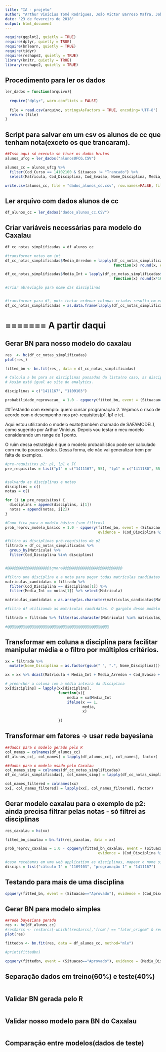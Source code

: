 ```yaml
---
title: "IA - projeto"
author: "Arthur Vinícius Tomé Rodrigues, João Victor Barroso Mafra, Jobson Lucas Dias da Silva"
date: "23 de fevereiro de 2018"
output: html_document
---
```


```r
require(ggplot2, quietly = TRUE)
require(dplyr, quietly = TRUE)
require(bnlearn, quietly = TRUE)
require(tidyr)
require(reshape2, quietly = TRUE)
library(knitr, quietly = TRUE)
library(reshape2, quietly = TRUE)

```


## Procedimento para ler os dados
```r
ler_dados = function(arquivo){
  
  require("dplyr", warn.conflicts = FALSE)
  
  file = read.csv(arquivo, stringsAsFactors = TRUE, encoding='UTF-8')
  return (file)
}
```


## Script para salvar em um csv os alunos de cc que tenham nota(exceto os que trancaram).
```r
##Isso aqui só executa se tiver os dados brutos
alunos_ufcg = ler_dados("alunosUFCG.CSV")

alunos_cc = alunos_ufcg %>% 
  filter(Cod_Curso == 14102100 & Situacao != "Trancado") %>% 
  select(Matricula, Cod_Disciplina, Cod_Evasao, Nome_Disciplina, Media_Disciplina, Situacao)

write.csv(alunos_cc, file = "dados_alunos_cc.csv", row.names=FALSE, fileEncoding = "UTF-8")
```


## Ler arquivo com dados alunos de cc
```r
df_alunos_cc = ler_dados("dados_alunos_cc.CSV")
```


## Criar variáveis necessárias para modelo do Caxalau
```r
df_cc_notas_simplificadas = df_alunos_cc

#transformar notas em int
df_cc_notas_simplificadas$Media_Arredon = lapply(df_cc_notas_simplificadas$Media_Disciplina, 
                                                 function(x) round(x, digits = 0))

df_cc_notas_simplificadas$Media_Int = lapply(df_cc_notas_simplificadas$Media_Disciplina, 
                                                 function(x) round(x*10, digits = 0))

#criar abreviação para nome das disciplinas


#transformar para df, pois tentar ordenar colunas criadas resulta em erro -> contém lists e não vectors
df_cc_notas_simplificadas = as.data.frame(lapply(df_cc_notas_simplificadas, unlist))

```

# ======= A partir daqui


## Gerar BN para nosso modelo do caxalau
```r
res_ <- hc(df_cc_notas_simplificadas)
plot(res_)

fitted_bn <- bn.fit(res_, data = df_cc_notas_simplificadas)

# Calcula a bn para as disciplinas passadas da lista(no caso, as disciplinas que pretende cursar). Isso facilita nossa vida.
# Assim está igual ao site do analytics.

disciplinas = c("1411167", "1109103")

probabilidade_reprovacao_ = 1.0 - cpquery(fitted_bn, event = (Situacao=="Aprovado"), evidence = (Cod_Disciplina %in% disciplinas))

```

##Testando com exemplo: quero cursar programação 2. Vejamos o risco de acordo com o desempenho nos pré-requisitos(p1, lp1 e ic). 

Aqui estou utilizando o modelo exato(também chamado de SAFAMODEL), como sugerido por Arthur Vinícius. Depois vou testar o meu modelo considerando um range de 1 ponto.

O ruim dessa estratégia é que o modelo probabilístico pode ser calculado com muito poucos dados. Dessa forma, ele não vai generalizar bem por falta de exemplos.

```r

#pre-requisitos p2: p1, lp1 e IC
pre_requisitos = list("p1" = c("1411167", 55), "lp1" = c("1411180", 55), "ic" = c("1411174", 82))


#salvando as disciplinas e notas
disciplins = c()
notas = c()

for (i in pre_requisitos) { 
  disciplins = append(disciplins, i[1])
  notas = append(notas, i[2])
}

#Como fica para o modelo básico (sem filtros)
prob_reprov_modelo_basico = 1.0 - cpquery(fitted_bn, event = (Situacao == "Aprovado"), 
                                          evidence = (Cod_Disciplina %in% disciplins))

#filtro as disciplinas pré-requisitos de p2
filtrado = df_cc_notas_simplificadas %>% 
  group_by(Matricula) %>% 
  filter(Cod_Disciplina %in% disciplins)


#@@@@@@@@@@@@@@@@@@@ignore@@@@@@@@@@@@@@@@@@@@@@@@@@@

#filtro uma disciplina e a nota para pegar todas matrículas candidatas iniciais
matriculas_candidatas = filtrado %>% 
  filter(Cod_Disciplina == disciplinas[1]) %>% 
  filter(Media_Int == notas[1]) %>% select(Matricula)

matriculas_candidatas = as.array(as.character(matriculas_candidatas$Matricula))

#filtro df utilizando as matrículas candidatas. O gargalo desse modelo diz respeito à diminuição sucessiva no número de exemplos nos dados, já que estou usando o valor exato.

filtrado = filtrado %>% filter(as.character(Matricula) %in% matriculas_candidatas)

#@@@@@@@@@@@@@@@@@@@@@@@@@@@@@@@@@@@@@@@@@@@@@@


```

## Transformar em coluna a disciplina para facilitar manipular média e o filtro por múltiplos critérios.
```r

xx = filtrado %>% 
  mutate(Nome_Disciplina = as.factor(gsub(" ", ".", Nome_Disciplina)))

xx = xx %>% dcast(Matricula + Media_Int + Media_Arredon + Cod_Evasao + Nome_Disciplina + Situacao ~ Cod_Disciplina, value.var = "Media_Disciplina")

# preencher a coluna com a média inteira da disciplina
xx[disciplins] = lapply(xx[disciplins], 
                        function(x){ 
                            media = xx$Media_Int
                            ifelse(x == 1, 
                                   media,
                                   x)
                            
                        })

```



## Transformar em fatores -> usar rede bayesiana
```r
##dados para o modelo gerado pelo R 
col_names = colnames(df_alunos_cc)
df_alunos_cc[, col_names] = lapply(df_alunos_cc[, col_names], factor)

##dados para o modelo usado pelo Caxalau
col_names_simp = colnames(df_cc_notas_simplificadas)
df_cc_notas_simplificadas[, col_names_simp] = lapply(df_cc_notas_simplificadas[, col_names_simp], factor)

col_names_filtered = colnames(xx)
xx[, col_names_filtered] = lapply(xx[, col_names_filtered], factor)

```

## Gerar modelo caxalau para o exemplo de p2: ainda precisa filtrar pelas notas - só filtrei as disciplinas
```r
res_caxalau = hc(xx)

fitted_bn_caxalau = bn.fit(res_caxalau, data = xx)

prob_reprov_caxalau = 1.0 - cpquery(fitted_bn_caxalau, event = (Situacao=="Aprovado"), 
                                          evidence = (Cod_Disciplina %in% disciplins))
```





```r
#caso recebamos em uma web application as disciplinas, mapear o nome simplificado da disciplina para o código  
discips = list("cálculo I" = "1109103", "programação 1" = "1411167")
```









## Testando para mais de uma disciplina

```r
cpquery(fitted_bn, event = (Situacao=="Aprovado"), evidence = (Cod_Disciplina == "1411167" | Cod_Disciplina == "1109103"))
```



## Gerar BN para modelo simples
```r
##rede bayesiana gerada
res <- hc(df_alunos_cc)
#res$arcs <- res$arcs[-which((res$arcs[,'from'] == "fator_origem" & res$arcs[,'to'] == "fator_destino")),]
plot(res)

fittedbn <- bn.fit(res, data = df_alunos_cc, method="mle")

#print(fittedbn)

cpquery(fittedbn, event = (Situacao=="Aprovado"), evidence = (Media_Disciplina == "8.3"))
```

## Separação dados em treino(60%) e teste(40%)
```r

```


## Validar BN gerada pelo R
```r

```


## Validar nosso modelo para BN do Caxalau
```r

```


## Comparação entre modelos(dados de teste)
```r

```

